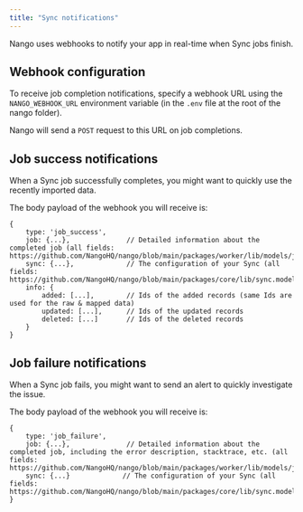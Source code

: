 ```yaml
---
title: "Sync notifications"
---
```


Nango uses webhooks to notify your app in real-time when Sync jobs finish.

## Webhook configuration[](#webhook-configuration "Direct link to Webhook configuration")

To receive job completion notifications, specify a webhook URL using the `NANGO_WEBHOOK_URL` environment variable (in the `.env` file at the root of the nango folder).

Nango will send a `POST` request to this URL on job completions.

## Job success notifications[](#job-success-notifications "Direct link to Job success notifications")

When a Sync job successfully completes, you might want to quickly use the recently imported data.

The body payload of the webhook you will receive is:

```
{
    type: 'job_success',
    job: {...},              // Detailed information about the completed job (all fields: https://github.com/NangoHQ/nango/blob/main/packages/worker/lib/models/job.model.ts)
    sync: {...},             // The configuration of your Sync (all fields: https://github.com/NangoHQ/nango/blob/main/packages/core/lib/sync.model.ts)
    info: {
        added: [...],        // Ids of the added records (same Ids are used for the raw & mapped data)
        updated: [...],      // Ids of the updated records
        deleted: [...]       // Ids of the deleted records
    }
}

```

## Job failure notifications[](#job-failure-notifications "Direct link to Job failure notifications")

When a Sync job fails, you might want to send an alert to quickly investigate the issue. 

The body payload of the webhook you will receive is:

```
{
    type: 'job_failure',
    job: {...},              // Detailed information about the completed job, including the error description, stacktrace, etc. (all fields: https://github.com/NangoHQ/nango/blob/main/packages/worker/lib/models/job.model.ts)
    sync: {...}             // The configuration of your Sync (all fields: https://github.com/NangoHQ/nango/blob/main/packages/core/lib/sync.model.ts)
}

```